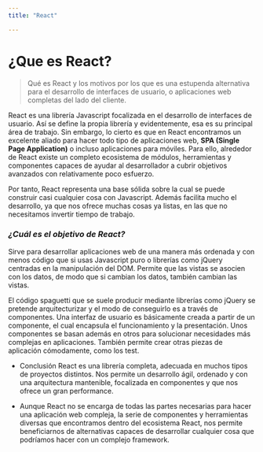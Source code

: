```yaml
---
title: "React"

---
```


# ¿Que es React?

> Qué es React y los motivos por los que es una estupenda alternativa para el desarrollo de interfaces de usuario, o aplicaciones web completas del lado del cliente.


React es una librería Javascript focalizada en el desarrollo de interfaces de usuario. Así se define la propia librería y evidentemente, esa es su principal área de trabajo. Sin embargo, lo cierto es que en React encontramos un excelente aliado para hacer todo tipo de aplicaciones web, **SPA (Single Page Application)** o incluso aplicaciones para móviles. Para ello, alrededor de React existe un completo ecosistema de módulos, herramientas y componentes capaces de ayudar al desarrollador a cubrir objetivos avanzados con relativamente poco esfuerzo.

Por tanto, React representa una base sólida sobre la cual se puede construir casi cualquier cosa con Javascript. Además facilita mucho el desarrollo, ya que nos ofrece muchas cosas ya listas, en las que no necesitamos invertir tiempo de trabajo.

### *¿Cuál es el objetivo de React?*

Sirve para desarrollar aplicaciones web de una manera más ordenada y con menos código que si usas Javascript puro o librerías como jQuery centradas en la manipulación del DOM. Permite que las vistas se asocien con los datos, de modo que si cambian los datos, también cambian las vistas.

El código spaguetti que se suele producir mediante librerías como jQuery se pretende arquitecturizar y el modo de conseguirlo es a través de componentes. Una interfaz de usuario es básicamente creada a partir de un componente, el cual encapsula el funcionamiento y la presentación. Unos componentes se basan además en otros para solucionar necesidades más complejas en aplicaciones. También permite crear otras piezas de aplicación cómodamente, como los test.

- Conclusión
React es una librería completa, adecuada en muchos tipos de proyectos distintos. Nos permite un desarrollo ágil, ordenado y con una arquitectura mantenible, focalizada en componentes y que nos ofrece un gran performance.

- Aunque React no se encarga de todas las partes necesarias para hacer una aplicación web compleja, la serie de componentes y herramientas diversas que encontramos dentro del ecosistema React, nos permite beneficiarnos de alternativas capaces de desarrollar cualquier cosa que podríamos hacer con un complejo framework.